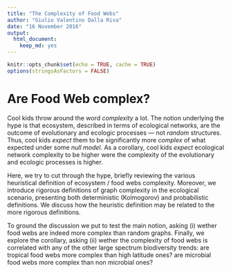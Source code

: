 ```yaml
---
title: "The Complexity of Food Webs"
author: "Giulio Valentino Dalla Riva"
date: "16 November 2016"
output: 
  html_document: 
    keep_md: yes
---
```


```r
knitr::opts_chunk$set(echo = TRUE, cache = TRUE)
options(stringsAsFactors = FALSE)
```

# Are Food Web complex?

Cool kids throw around the word _complexity_ a lot. The notion underlying the hype is that ecosystem, described in terms of ecological networks, are the outcome of evolutionary and ecologic processes --- not _random_ structures. Thus, cool kids _expect_ them to be significantly more _complex_ of what expected under some _null model_. As a corollary, cool kids _expect_ ecological network complexity to be higher were the complexity of the evolutionary and ecologic processes is higher.

Here, we try to cut through the hype, briefly reviewing the various heuristical definition of ecosystem / food webs complexity. Moreover, we introduce rigorous definitions of graph complexity in the ecological scenario, presenting both deterministic (Kolmogorov) and probabilistic definitions. We discuss how the heuristic definition may be related to the more rigorous definitions.

To ground the discussion we put to test the main notion, asking (i) wether food webs are indeed more complex than random graphs. Finally, we explore the corollary, asking (ii) wether the complexity of food webs is correlated with any of the other large spectrum biodiversity trends: are tropical food webs more complex than high latitude ones? are microbial food webs more complex than non microbial ones?